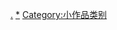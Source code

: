 {{hiddencat}}
{{Catnav|頁面分類|...|体育|球類運動|美式足球}}

[[Category:體育小作品|.]]
[[Category:美式足球|*]]
[[Category:小作品类别|Category:小作品类别]]
